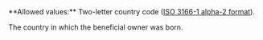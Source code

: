 <ParamField body="Country" type="string">     
**Allowed values:** Two-letter country code (<a href="/api-reference/overview/data-formats" target="_blank">ISO 3166-1 alpha-2 format</a>).

The country in which the beneficial owner was born. 
</ParamField>